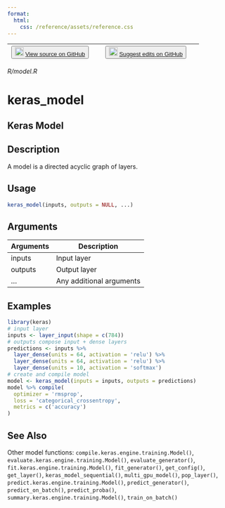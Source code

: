 ```yaml
---
format:
  html:
    css: /reference/assets/reference.css
---
```


| <button class="button"> ![](/reference/assets/GitHub-Mark-32px.png){width="20"} [View source on GitHub](https://github.com/rstudio/keras//blob/main/R/model.R) </button> | <button class="button"> ![](/reference/assets/GitHub-Mark-32px.png){width="20"} [Suggest edits on GitHub](https://github.com/rstudio/keras//edit/main/R/model.R) </button> |
|:------------------------------:|:--------------------------------------:|

*R/model.R*

# keras_model

## Keras Model

## Description
A model is a directed acyclic graph of layers. 


## Usage
```r
keras_model(inputs, outputs = NULL, ...) 
```

## Arguments
|Arguments|Description|
|---|---|
| inputs | Input layer |
| outputs | Output layer |
| ... | Any additional arguments |





## Examples
```r
library(keras) 
# input layer 
inputs <- layer_input(shape = c(784)) 
# outputs compose input + dense layers 
predictions <- inputs %>% 
  layer_dense(units = 64, activation = 'relu') %>% 
  layer_dense(units = 64, activation = 'relu') %>% 
  layer_dense(units = 10, activation = 'softmax') 
# create and compile model 
model <- keras_model(inputs = inputs, outputs = predictions) 
model %>% compile( 
  optimizer = 'rmsprop', 
  loss = 'categorical_crossentropy', 
  metrics = c('accuracy') 
) 
```

## See Also
Other model functions:  `compile.keras.engine.training.Model()`, `evaluate.keras.engine.training.Model()`, `evaluate_generator()`, `fit.keras.engine.training.Model()`, `fit_generator()`, `get_config()`, `get_layer()`, `keras_model_sequential()`, `multi_gpu_model()`, `pop_layer()`, `predict.keras.engine.training.Model()`, `predict_generator()`, `predict_on_batch()`, `predict_proba()`, `summary.keras.engine.training.Model()`, `train_on_batch()`

